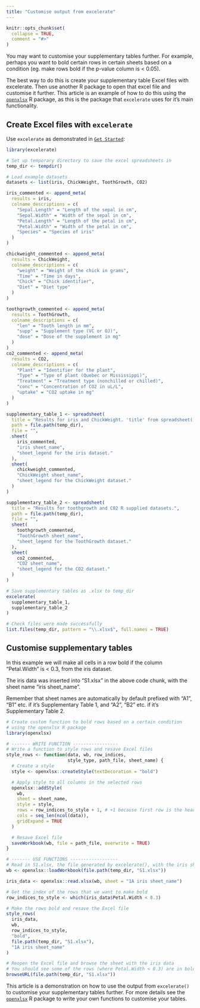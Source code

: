 ```yaml
---
title: "Customise output from excelerate"
---
```


```r
knitr::opts_chunk$set(
  collapse = TRUE,
  comment = "#>"
)
```

You may want to customise your supplementary tables further. For example, perhaps you want to bold certain rows in certain sheets based on a condition (eg. make rows bold if the p-value column is < 0.05).

The best way to do this is create your supplementary table Excel files with excelerate. Then use another R package to open that excel file and customise it further. This article is an example of how to do this using the [`openxlsx`](https://ycphs.github.io/openxlsx/) R package, as this is the package that `excelerate` uses for it's main functionality.

## Create Excel files with `excelerate`

Use `excelerate` as demonstrated in [`Get Started`](https://ameliaes.github.io/excelerate/articles/excelerate.html):

```r
library(excelerate)

# Set up temporary directory to save the excel spreadsheets in
temp_dir <- tempdir()

# Load example datasets
datasets <- list(iris, ChickWeight, ToothGrowth, CO2)

iris_commented <- append_meta(
  results = iris,
  colname_descriptions = c(
    "Sepal.Length" = "Length of the sepal in cm",
    "Sepal.Width" = "Width of the sepal in cm",
    "Petal.Length" = "Length of the petal in cm",
    "Petal.Width" = "Width of the petal in cm",
    "Species" = "Species of iris"
  )
)

chickweight_commented <- append_meta(
  results = ChickWeight,
  colname_descriptions = c(
    "weight" = "Weight of the chick in grams",
    "Time" = "Time in days",
    "Chick" = "Chick identifier",
    "Diet" = "Diet type"
  )
)

toothgrowth_commented <- append_meta(
  results = ToothGrowth,
  colname_descriptions = c(
    "len" = "Tooth length in mm",
    "supp" = "Supplement type (VC or OJ)",
    "dose" = "Dose of the supplement in mg"
  )
)
co2_commented <- append_meta(
  results = CO2,
  colname_descriptions = c(
    "Plant" = "Identifier for the plant",
    "Type" = "Type of plant (Quebec or Mississippi)",
    "Treatment" = "Treatment type (nonchilled or chilled)",
    "conc" = "Concentration of CO2 in uL/L",
    "uptake" = "CO2 uptake in mg"
  )
)

supplementary_table_1 <- spreadsheet(
  title = "Results for iris and ChickWeight. 'title' from spreadsheet().",
  path = file.path(temp_dir),
  file = "",
  sheet(
    iris_commented,
    "iris sheet_name",
    "sheet_legend for the iris dataset."
  ),
  sheet(
    chickweight_commented,
    "ChickWeight sheet_name",
    "sheet_legend for the ChickWeight dataset."
  )
)

supplementary_table_2 <- spreadsheet(
  title = "Results for toothgrowth and C02 R supplied datasets.",
  path = file.path(temp_dir),
  file = "",
  sheet(
    toothgrowth_commented,
    "ToothGrowth sheet_name",
    "sheet_legend for the ToothGrowth dataset."
  ),
  sheet(
    co2_commented,
    "CO2 sheet_name",
    "sheet_legend for the CO2 dataset."
  )
)

# Save supplementary tables as .xlsx to temp_dir
excelerate(
  supplementary_table_1,
  supplementary_table_2
)

# Check files were made successfully
list.files(temp_dir, pattern = "\\.xlsx$", full.names = TRUE)
```

## Customise supplementary tables

In this example we will make all cells in a row bold if the column "Petal.Width" is < 0.3, from the iris dataset. 

The iris data was inserted into "S1.xlsx" in the above code chunk, with the sheet name "iris sheet_name". 

Remember that sheet names are automatically by default prefixed with "A1", "B1" etc. if it's Supplementary Table 1, and "A2", "B2" etc. if it's Supplementary Table 2.

```r
# Create custom function to bold rows based on a certain condition
# using the openxlsx R package
library(openxlsx)

# ------- WRITE FUNCTION -----------------
# Write a function to style rows and resave Excel files
style_rows <- function(data, wb, row_indices,
                       style_type, path_file, sheet_name) {
  # Create a style
  style <- openxlsx::createStyle(textDecoration = "bold")

  # Apply style to all columns in the selected rows
  openxlsx::addStyle(
    wb,
    sheet = sheet_name,
    style = style,
    rows = row_indices_to_style + 1, # +1 because first row is the header
    cols = seq_len(ncol(data)),
    gridExpand = TRUE
  )

  # Resave Excel file
  saveWorkbook(wb, file = path_file, overwrite = TRUE)
}

# ------- USE FUNCTIONS ------------------
# Read in S1.xlsx, the file generated by excelerate(), with the iris sheet
wb <- openxlsx::loadWorkbook(file.path(temp_dir, "S1.xlsx"))

iris_data <- openxlsx::read.xlsx(wb, sheet = "1A iris sheet_name")

# Get the index of the rows that we want to make bold
row_indices_to_style <- which(iris_data$Petal.Width < 0.3)

# Make the rows bold and resave the Excel file
style_rows(
  iris_data,
  wb,
  row_indices_to_style,
  "bold",
  file.path(temp_dir, "S1.xlsx"),
  "1A iris sheet_name"
)

# Reopen the Excel file and browse the sheet with the iris data
# You should see some of the rows (where Petal.Width < 0.3) are in bold now
browseURL(file.path(temp_dir, "S1.xlsx"))
```

This article is a demonstration on how to use the output from `excelerate()` to customise your supplementary tables further. For more details see the [`openxlsx`](https://ycphs.github.io/openxlsx/) R package to write your own functions to customise your tables.
